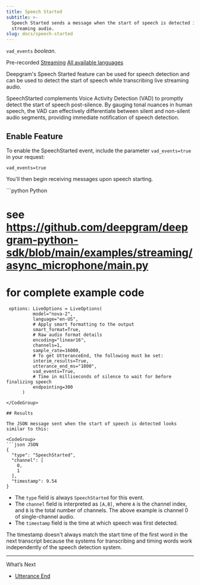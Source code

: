 ```yaml
---
title: Speech Started
subtitle: >-
  Speech Started sends a message when the start of speech is detected in live
  streaming audio.
slug: docs/speech-started
---
```



`vad_events` *boolean*.

Pre-recorded [Streaming](/docs/getting-started-with-live-streaming-audio) [All available languages](/docs/models-languages-overview)

Deepgram's Speech Started feature can be used for speech detection and can be used to detect the start of speech while transcribing live streaming audio.

SpeechStarted complements Voice Activity Detection (VAD) to promptly detect the start of speech post-silence. By gauging tonal nuances in human speech, the VAD can effectively differentiate between silent and non-silent audio segments, providing immediate notification of speech detection.

## Enable Feature

To enable the SpeechStarted event, include the parameter `vad_events=true` in your request:

`vad_events=true`

You'll then begin receiving messages upon speech starting.

<CodeGroup>
  ```python Python

  # see https://github.com/deepgram/deepgram-python-sdk/blob/main/examples/streaming/async_microphone/main.py
  # for complete example code

     options: LiveOptions = LiveOptions(
              model="nova-2",
              language="en-US",
              # Apply smart formatting to the output
              smart_format=True,
              # Raw audio format details
              encoding="linear16",
              channels=1,
              sample_rate=16000,
              # To get UtteranceEnd, the following must be set:
              interim_results=True,
              utterance_end_ms="1000",
              vad_events=True,
              # Time in milliseconds of silence to wait for before finalizing speech
              endpointing=300
          )
  ```
</CodeGroup>

## Results

The JSON message sent when the start of speech is detected looks similar to this:

<CodeGroup>
  ```json JSON
  {
    "type": "SpeechStarted",
    "channel": [
      0,
      1
    ],
    "timestamp": 9.54
  }
  ```
</CodeGroup>

* The `type` field is always `SpeechStarted` for this event.
* The `channel` field is interpreted as `[A,B]`, where `A` is the channel index, and `B` is the total number of channels. The above example is channel 0 of single-channel audio.
* The `timestamp` field is the time at which speech was first detected.

<Warning>
  The timestamp doesn't always match the start time of the first word in the next transcript because the systems for transcribing and timing words work independently of the speech detection system.
</Warning>

***

What’s Next

* [Utterance End](/docs/utterance-end)
